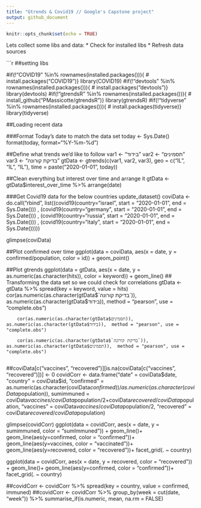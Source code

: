 ```yaml
---
title: "Gtrends & Covid19 // Google's Capstone project"
output: github_document
---
```


```r
knitr::opts_chunk$set(echo = TRUE)
```

Lets collect some libs and data:
  * Check for installed libs
  * Refresh data sources

```r

##setting libs

#if(!"COVID19" %in% rownames(installed.packages())){
#  install.packages("COVID19")}
library(COVID19)
#if(!"devtools" %in% rownames(installed.packages())){
#  install.packages("devtools")}
library(devtools)
#if(!"gtrendsR" %in% rownames(installed.packages())){
#  install_github("PMassicotte/gtrendsR")}
library(gtrendsR)
#if(!"tidyverse" %in% rownames(installed.packages())){
#  install.packages(tidyverse)}
library(tidyverse)

##Loading recent data

###Format Today's date to match the data set 
  today <- Sys.Date()
  format(today, format="%Y-%m-%d")

##Define what trends we'd like to follow
  var1 <- "בידוד"
  var2 <- "תסמינים"
  var3 <- "בדיקת קורונה"
  gtData <- gtrends(c(var1, var2, var3), geo = c("IL", "IL", "IL"), time = paste("2020-01-01", today))

##Clean everything but interest over time and arrange it
  gtData <- gtData$interest_over_time %>% arrange(date)

###Get Covid19 data for the below countries
  update_dataset()
  coviData <-  do.call("rbind", list((covid19(country="israel", start = "2020-01-01", end = Sys.Date()))
        , (covid19(country="germany", start = "2020-01-01", end = Sys.Date()))
        , (covid19(country="russia", start = "2020-01-01", end = Sys.Date()))
        , (covid19(country="italy", start = "2020-01-01", end = Sys.Date()))))
  
  glimpse(coviData)

##Plot confirmed over time
  ggplot(data = coviData,
        aes(x = date, y = confirmed/population,  color = id)) +
        geom_point()

##Plot gtrends
  ggplot(data = gtData,
        aes(x = date, y = as.numeric(as.character(hits)), color = keyword)) +
        geom_line()
## Transforming the data set so we could check for correlations
        gtData <- gtData %>% spread(key = keyword, value = hits)
        cor(as.numeric(as.character(gtData$`בדיקת קורונה`)), as.numeric(as.character(gtData$בידוד)),  method = "pearson", use = "complete.obs")

        cor(as.numeric(as.character(gtData$תסמינים)), as.numeric(as.character(gtData$בידוד)),  method = "pearson", use = "complete.obs")

        cor(as.numeric(as.character(gtData$`בדיקת קורונה`)), as.numeric(as.character(gtData$תסמינים)),  method = "pearson", use = "complete.obs")
        
##coviData[c("vaccines", "recovered")][is.na(coviData[c("vaccines", "recovered")])] <- 0
covidCorr <- data.frame("date" = coviData$date, "country" = coviData$id, "confirmed" = as.numeric(as.character(coviData$confirmed))/as.numeric(as.character(coviData$population)), sumimmuned = coviData$vaccines/coviData$population/2+coviData$recovered/coviData$population, "vaccines" = coviData$vaccines/coviData$population/2, "recovered" = coviData$recovered/coviData$population)

glimpse(covidCorr)
  ggplot(data = covidCorr,
        aes(x = date, y = sumimmuned,  color = "sumImmuned")) +
        geom_line()+
        geom_line(aes(y=confirmed, color = "confirmed"))+
        geom_line(aes(y=vaccines, color = "vaccinated"))+
        geom_line(aes(y=recovered, color = "recovered"))+
        facet_grid(. ~ country)

  ggplot(data = covidCorr,
        aes(x = date, y = recovered,  color = "recovered")) +
        geom_line()+
        geom_line(aes(y=confirmed, color = "confirmed"))+
        facet_grid(. ~ country)       
       
##covidCorr <- covidCorr %>% spread(key = country, value = confirmed, immuned)
##covidCorr <- covidCorr %>% group_by(week = cut(date, "week")) %>% summarise_if(is.numeric, mean, na.rm = FALSE)
  